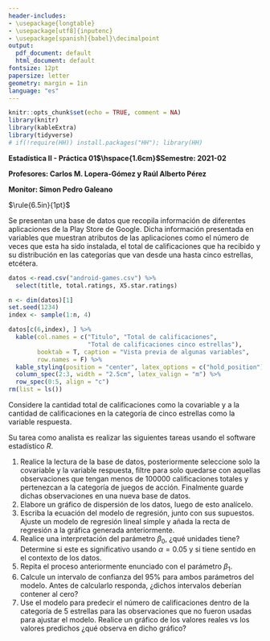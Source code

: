 ```yaml
---
header-includes:
- \usepackage{longtable}
- \usepackage[utf8]{inputenc}
- \usepackage[spanish]{babel}\decimalpoint
output:
  pdf_document: default
  html_document: default
fontsize: 12pt
papersize: letter
geometry: margin = 1in
language: "es"
---
```


```r
knitr::opts_chunk$set(echo = TRUE, comment = NA)
library(knitr)
library(kableExtra)
library(tidyverse)
# if(!require(HH)) install.packages("HH"); library(HH)
```

**Estadística II - Práctica 01$\hspace{1.6cm}$Semestre: 2021-02**

**Profesores: Carlos M. Lopera-Gómez y Raúl Alberto Pérez**

**Monitor: Simon Pedro Galeano**

$\rule{6.5in}{1pt}$

Se presentan una base de datos que recopila información de diferentes 
aplicaciones de la Play Store de Google. Dicha información presentada en 
variables que muestran atributos de las aplicaciones como el número de veces 
que esta ha sido instalada, el total de calificaciones que ha recibido y su 
distribución en las categorías que van desde una hasta cinco estrellas, 
etcétera.

```r
datos <-read.csv("android-games.csv") %>%
  select(title, total.ratings, X5.star.ratings)

n <- dim(datos)[1]
set.seed(1234)
index <- sample(1:n, 4)

datos[c(6,index), ] %>%
  kable(col.names = c("Titulo", "Total de calificaciones",
                      "Total de calificaciones cinco estrellas"),
        booktab = T, caption = "Vista previa de algunas variables",
        row.names = F) %>%
  kable_styling(position = "center", latex_options = c("hold_position")) %>%
  column_spec(2:3, width = "2.5cm", latex_valign = "m") %>%
  row_spec(0:5, align = "c")
rm(list = ls())
```


Considere la cantidad total de calificaciones como la covariable y a la cantidad
de calificaciones en la categoría de cinco estrellas como la variable respuesta.

Su tarea como analista es realizar las siguientes tareas usando el software
estadístico $R$.

1. Realice la lectura de la base de datos, posteriormente seleccione solo la covariable y la
variable respuesta, filtre para solo quedarse con aquellas observaciones que tengan
menos de 100000 calificaciones totales y pertenezcan a la categoría de juegos de acción. Finalmente guarde dichas observaciones en una nueva base de
datos.
2. Elabore un gráfico de dispersión de los datos, luego de esto analícelo.
3. Escriba la ecuación del modelo de regresión, junto con sus supuestos. Ajuste un modelo de regresión lineal simple y añada la recta de regresión a 
la gráfica generada anteriormente. 
3. Realice una interpretación del parámetro $\beta_0$, ¿qué unidades tiene? Determine si este es significativo usando $\alpha = 0.05$ y si tiene
sentido en el contexto de los datos.
4. Repita el proceso anteriormente enunciado con el parámetro $\beta_1$.
5. Calcule un intervalo de confianza del 95% para ambos parámetros del modelo. Antes de calcularlo responda, ¿dichos intervalos deberían contener al 
cero?
6. Use el modelo para predecir el número de calificaciones dentro de la categoría de 5 estrellas para las observaciones que no fueron usadas para 
ajustar el modelo. Realice un gráfico de los valores reales vs los valores predichos ¿qué observa en dicho gráfico? 